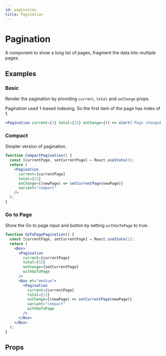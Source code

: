```yaml
---
id: pagination
title: Pagination
---
```



# Pagination

A component to show a long list of pages, fragment the data into multiple pages.

## Examples

### Basic

Render the pagination by providing `current`, `total` and `onChange` props.

<Note title="Indexing of 'current' prop">
  Pagination used 1-based indexing. So the first item of the page has index of
  1.
</Note>

```jsx live
<Pagination current={1} total={15} onChange={() => alert('Page changed')} />
```

### Compact

Simpler version of pagination.

```jsx live
function CompactPagination() {
  const [currentPage, setCurrentPage] = React.useState(2);
  return (
    <Pagination
      current={currentPage}
      total={15}
      onChange={(newPage) => setCurrentPage(newPage)}
      variant="compact"
    />
  );
}
```

### Go to Page

Show the Go to page input and button by setting `withGoToPage` to true.

```jsx live
function GoToPagePagination() {
  const [currentPage, setCurrentPage] = React.useState(1);
  return (
    <Box>
      <Pagination
        current={currentPage}
        total={15}
        onChange={setCurrentPage}
        withGoToPage
      />
      <Box mt="medium">
        <Pagination
          current={currentPage}
          total={15}
          onChange={(newPage) => setCurrentPage(newPage)}
          variant="compact"
          withGoToPage
        />
      </Box>
    </Box>
  );
}
```

## Props

<Props of="Pagination" from="web" />
